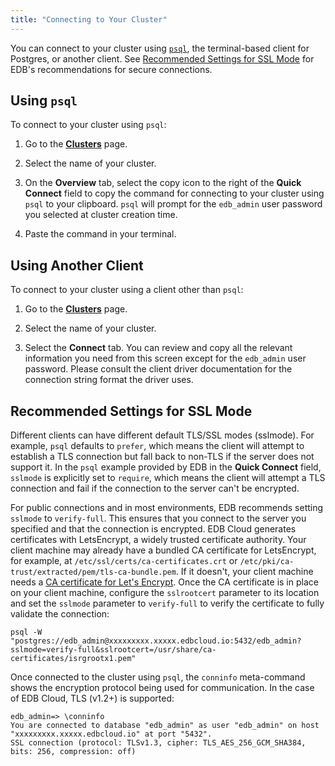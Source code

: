 ```yaml
---
title: "Connecting to Your Cluster"
---
```


You can connect to your cluster using [`psql`](http://postgresguide.com/utilities/psql.html), the terminal-based client for Postgres, or another client. See [Recommended Settings for SSL Mode](recommended-setting-for-ssl-mode) for EDB's recommendations for secure connections.

## Using `psql`
To connect to your cluster using `psql`:  
1. Go to the [**Clusters**](https://portal.edbcloud.com/clusters) page.

3. Select the name of your cluster. 
4. On the **Overview** tab, select the copy icon to the right of the **Quick Connect** field to copy the command for connecting to your cluster using `psql` to your clipboard. `psql` will prompt for the `edb_admin` user password you selected at cluster creation time.
5. Paste the command in your terminal. 

## Using Another Client
To connect to your cluster using a client other than `psql`:
1. Go to the [**Clusters**](https://portal.edbcloud.com/clusters) page.

2. Select the name of your cluster. 
3. Select the **Connect** tab. You can review and copy all the relevant information you need from this screen except for the `edb_admin` user password. Please consult the client driver documentation for the connection string format the driver uses.

## Recommended Settings for SSL Mode

Different clients can have different default TLS/SSL modes (sslmode). For example, `psql` defaults to `prefer`, which means the client will attempt to establish a TLS connection but fall back to non-TLS if the server does not support it. In the `psql` example provided by EDB in the **Quick Connect** field, `sslmode` is explicitly set to `require`, which means the client will attempt a TLS connection and fail if the connection to the server can't be encrypted. 

For public connections and in most environments, EDB recommends setting `sslmode` to `verify-full`. This ensures that you connect to the server you specified and that the connection is encrypted. EDB Cloud generates certificates with LetsEncrypt, a widely trusted certificate authority. Your client machine may already have a bundled CA certificate for LetsEncrypt, for example, at `/etc/ssl/certs/ca-certificates.crt` or `/etc/pki/ca-trust/extracted/pem/tls-ca-bundle.pem`. If it doesn't, your client machine needs a [CA certificate for Let's Encrypt](https://letsencrypt.org/certificates/). Once the CA certificate is in place on your client machine, configure the `sslrootcert` parameter to its location and set the `sslmode` parameter to `verify-full` to verify the certificate to fully validate the connection:

```
psql -W "postgres://edb_admin@xxxxxxxxx.xxxxx.edbcloud.io:5432/edb_admin?sslmode=verify-full&sslrootcert=/usr/share/ca-certificates/isrgrootx1.pem"
```

Once connected to the cluster using `psql`, the `conninfo` meta-command shows the encryption protocol being used for communication. In the case of EDB Cloud,  TLS (v1.2+) is supported:

```
edb_admin=> \conninfo
You are connected to database "edb_admin" as user "edb_admin" on host "xxxxxxxxx.xxxxx.edbcloud.io" at port "5432".
SSL connection (protocol: TLSv1.3, cipher: TLS_AES_256_GCM_SHA384, bits: 256, compression: off)
```
